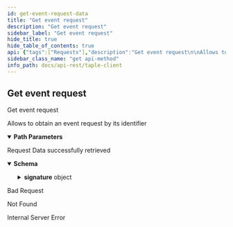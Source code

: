 ```yaml
---
id: get-event-request-data
title: "Get event request"
description: "Get event request"
sidebar_label: "Get event request"
hide_title: true
hide_table_of_contents: true
api: {"tags":["Requests"],"description":"Get event request\n\nAllows to obtain an event request by its identifier","operationId":"Get Event Request Data","parameters":[{"name":"id","in":"path","description":"Event Request's unique id","required":true,"schema":{"type":"string"}}],"responses":{"200":{"description":"Request Data successfully retrieved","content":{"application/json":{"schema":{"allOf":[{"oneOf":[{"type":"object","required":["Create"],"properties":{"Create":{"type":"object","required":["governance_id","schema_id","namespace","name"],"properties":{"governance_id":{"type":"string","description":"Governance identifier"},"name":{"type":"string","description":"Name of subject"},"namespace":{"type":"string","description":"Namespace to which the subject belongs"},"public_key":{"type":"string","description":"Public key of the subject","nullable":true},"schema_id":{"type":"string","description":"Subject schema json identifier"}}}}},{"type":"object","required":["Fact"],"properties":{"Fact":{"type":"object","required":["subject_id","payload"],"properties":{"payload":{"description":"Changes to be applied to the subject"},"subject_id":{"type":"string","description":"Subject identifier"}}}}},{"type":"object","required":["Transfer"],"properties":{"Transfer":{"type":"object","required":["subject_id","public_key"],"properties":{"public_key":{"type":"string","description":"Public key of the new owner"},"subject_id":{"type":"string","description":"Subject identifier"}}}}},{"type":"object","required":["EOL"],"properties":{"EOL":{"type":"object","required":["subject_id"],"properties":{"subject_id":{"type":"string","description":"Subject identifier"}}}}}]},{"type":"object","required":["signature"],"properties":{"signature":{"type":"object","required":["signer","timestamp","value"],"properties":{"signer":{"type":"string","description":"Signature of the issuer"},"timestamp":{"type":"integer","format":"int64","description":"Timestamp at which the signature was made","minimum":0},"value":{"type":"string","description":"Signature value"}}}}}]},"example":{"Fact":{"payload":{"Patch":{"data":[{"op":"add","path":"/members/0","value":{"id":"EbwR0yYrCYpTzlN5i5GX_MtAbKRw5y2euv3TqiTgwggs","name":"WPO"}}]}},"subject_id":"JoifaSpfenD2bEPeBLvUTWh30brm4tKcvdW8exQnkGoQ"},"signature":{"signer":"EbwR0yYrCYpTzlN5i5GX_MtAbKRw5y2euv3TqiTgwggs","timestamp":1688643580,"value":"SE4yS1Q1Smhm3Az3r6WNFKAGd2Us69vyUA3j5q_riE6MICh_Ub2fSLxNS3Nn-g_CpppvABq6s_c8dF5kbmUir4Ag"}}}}},"400":{"description":"Bad Request"},"404":{"description":"Not Found"},"500":{"description":"Internal Server Error"}},"method":"get","path":"/api/event-requests/{id}","security":[],"info":{"title":"taple-client","description":"","contact":{"name":"Open Canarias S.L.","email":"taple@opencanarias.com"},"license":{"name":"AGPL-3.0-only","url":"https://raw.githubusercontent.com/opencanarias/taple-client/main/LICENSE"},"version":"0.3.0-dev"},"postman":{"name":"Get event request","description":{"content":"Get event request\n\nAllows to obtain an event request by its identifier","type":"text/plain"},"url":{"path":["api","event-requests",":id"],"host":["{{baseUrl}}"],"query":[],"variable":[{"disabled":false,"description":{"content":"(Required) Event Request's unique id","type":"text/plain"},"type":"any","value":"","key":"id"}]},"header":[{"key":"Accept","value":"application/json"}],"method":"GET"}}
sidebar_class_name: "get api-method"
info_path: docs/api-rest/taple-client
---
```



## Get event request



Get event request

Allows to obtain an event request by its identifier

<details style={{"marginBottom":"1rem"}} data-collapsed={false} open={true}><summary style={{}}><strong>Path Parameters</strong></summary><div><ul><ParamsItem className={"paramsItem"} param={{"name":"id","in":"path","description":"Event Request's unique id","required":true,"schema":{"type":"string"}}}></ParamsItem></ul></div></details><div><ApiTabs><TabItem label={"200"} value={"200"}><div>

Request Data successfully retrieved

</div><div><MimeTabs schemaType={"response"}><TabItem label={"application/json"} value={"application/json"}><SchemaTabs><TabItem label={"Schema"} value={"Schema"}><details style={{}} data-collapsed={false} open={true}><summary style={{"textAlign":"left"}}><strong>Schema</strong></summary><div style={{"textAlign":"left","marginLeft":"1rem"}}></div><ul style={{"marginLeft":"1rem"}}><SchemaItem collapsible={true} className={"schemaItem"}><details style={{}}><summary style={{}}><strong>signature</strong><span style={{"opacity":"0.6"}}> object</span></summary><div style={{"marginLeft":"1rem"}}><SchemaItem collapsible={false} name={"signer"} required={false} schemaDescription={"Signature of the issuer"} schemaName={"string"} qualifierMessage={undefined} defaultValue={undefined}></SchemaItem><SchemaItem collapsible={false} name={"timestamp"} required={false} schemaDescription={"Timestamp at which the signature was made"} schemaName={"int64"} qualifierMessage={undefined} defaultValue={undefined}></SchemaItem><SchemaItem collapsible={false} name={"value"} required={false} schemaDescription={"Signature value"} schemaName={"string"} qualifierMessage={undefined} defaultValue={undefined}></SchemaItem></div></details></SchemaItem></ul></details></TabItem><TabItem label={"Example (from schema)"} value={"Example (from schema)"}><ResponseSamples responseExample={"{\n  \"Create\": {\n    \"governance_id\": \"string\",\n    \"name\": \"string\",\n    \"namespace\": \"string\",\n    \"public_key\": \"string\",\n    \"schema_id\": \"string\"\n  }\n}"} language={"json"}></ResponseSamples></TabItem><TabItem label={"Example"} value={"Example"}><ResponseSamples responseExample={"{\n  \"Fact\": {\n    \"payload\": {\n      \"Patch\": {\n        \"data\": [\n          {\n            \"op\": \"add\",\n            \"path\": \"/members/0\",\n            \"value\": {\n              \"id\": \"EbwR0yYrCYpTzlN5i5GX_MtAbKRw5y2euv3TqiTgwggs\",\n              \"name\": \"WPO\"\n            }\n          }\n        ]\n      }\n    },\n    \"subject_id\": \"JoifaSpfenD2bEPeBLvUTWh30brm4tKcvdW8exQnkGoQ\"\n  },\n  \"signature\": {\n    \"signer\": \"EbwR0yYrCYpTzlN5i5GX_MtAbKRw5y2euv3TqiTgwggs\",\n    \"timestamp\": 1688643580,\n    \"value\": \"SE4yS1Q1Smhm3Az3r6WNFKAGd2Us69vyUA3j5q_riE6MICh_Ub2fSLxNS3Nn-g_CpppvABq6s_c8dF5kbmUir4Ag\"\n  }\n}"} language={"json"}></ResponseSamples></TabItem></SchemaTabs></TabItem></MimeTabs></div></TabItem><TabItem label={"400"} value={"400"}><div>

Bad Request

</div><div></div></TabItem><TabItem label={"404"} value={"404"}><div>

Not Found

</div><div></div></TabItem><TabItem label={"500"} value={"500"}><div>

Internal Server Error

</div><div></div></TabItem></ApiTabs></div>
      